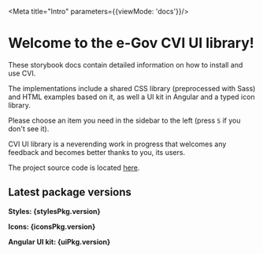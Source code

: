 
<Meta title="Intro" parameters={{viewMode: 'docs'}}/>

# Welcome to the e-Gov CVI UI library!

These storybook docs contain detailed information on how to install and use CVI.

The implementations include a shared CSS library (preprocessed with Sass) and HTML examples based on it, as well a UI kit in Angular and a typed icon library.

Please choose an item you need in the sidebar to the left (press `S` if you don't see it).

CVI UI library is a neverending work in progress that welcomes any feedback and becomes better thanks to you, its users.

The project source code is located [here](https://github.com/e-gov/cvi).

## Latest package versions

<b>
  <p>Styles: {stylesPkg.version}</p>
  <p>Icons: {iconsPkg.version}</p>
  <p>Angular UI kit: {uiPkg.version}</p>
</b>
